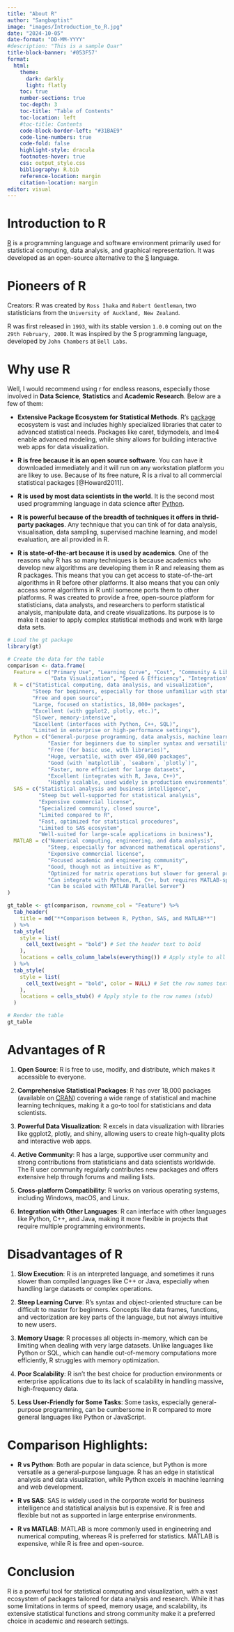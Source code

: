 ```yaml
---
title: "About R"
author: "Sangbaptist"
image: "images/Introduction_to_R.jpg"
date: "2024-10-05"
date-format: "DD-MM-YYYY"
#description: "This is a sample Quar"
title-block-banner: '#053F57'
format:
  html:
    theme:
      dark: darkly
      light: flatly
    toc: true
    number-sections: true
    toc-depth: 3
    toc-title: "Table of Contents"
    toc-location: left
    #toc-title: Contents
    code-block-border-left: "#31BAE9"
    code-line-numbers: true
    code-fold: false
    highlight-style: dracula
    footnotes-hover: true
    css: output_style.css
    bibliography: R.bib
    reference-location: margin
    citation-location: margin
editor: visual
---
```


# Introduction to R

[R](https://www.r-project.org/) is a programming language and software environment primarily used for statistical computing, data analysis, and graphical representation. It was developed as an open-source alternative to the [S](https://en.wikipedia.org/wiki/S_(programming_language)) language.

# Pioneers of R

Creators: R was created by `Ross Ihaka` and `Robert Gentleman`, two statisticians from the `University of Auckland, New Zealand`.

R was first released in `1993`, with its stable version `1.0.0` coming out on the `29th February, 2000`. It was inspired by the S programming language, developed by `John Chambers` at `Bell Labs`.

# Why use R

Well, I would recommend using r for endless reasons, especially those involved in **Data Science**, **Statistics** and **Academic Research**. Below are a few of them:

-   **Extensive Package Ecosystem for Statistical Methods**. R’s [package](https://sbaptist.quarto.pub/sbmendy/posts/R%20packages.html) ecosystem is vast and includes highly specialized libraries that cater to advanced statistical needs. Packages like caret, tidymodels, and lme4 enable advanced modeling, while shiny allows for building interactive web apps for data visualization.

-   **R is free because it is an open source software**. You can have it downloaded immediately and it will run on any workstation platform you are likey to use. Because of its free nature, R is a rival to all commercial statistical packages [@Howard2011].

-   **R is used by most data scientists in the world**. It is the second most used programming language in data science after [Python](www.python.org).

-   **R is powerful because of the breadth of techniques it offers in thrid-party packages**. Any technique that you can tink of for data analysis, visualisation, data sampling, supervised machine learning, and model evaluation, are all provided in R.

-   **R is state-of-the-art because it is used by academics**. One of the reasons why R has so many techniques is because academics who develop new algorithms are developing them in R and releasing them as R packages. This means that you can get access to state-of-the-art algorithms in R before other platforms. It also means that you can only access some algorithms in R until someone ports them to other platforms. R was created to provide a free, open-source platform for statisticians, data analysts, and researchers to perform statistical analysis, manipulate data, and create visualizations. Its purpose is to make it easier to apply complex statistical methods and work with large data sets.

```r
# Load the gt package
library(gt)

# Create the data for the table
comparison <- data.frame(
  Feature = c("Primary Use", "Learning Curve", "Cost", "Community & Libraries", 
              "Data Visualization", "Speed & Efficiency", "Integration", "Scalability"),
  R = c("Statistical computing, data analysis, and visualization",
        "Steep for beginners, especially for those unfamiliar with statistical concepts",
        "Free and open source", 
        "Large, focused on statistics, 18,000+ packages",
        "Excellent (with ggplot2, plotly, etc.)",
        "Slower, memory-intensive",
        "Excellent (interfaces with Python, C++, SQL)",
        "Limited in enterprise or high-performance settings"),
  Python = c("General-purpose programming, data analysis, machine learning",
             "Easier for beginners due to simpler syntax and versatility",
             "Free (for basic use, with libraries)",
             "Huge, versatile, with over 450,000 packages",
             "Good (with `matplotlib`, `seaborn`, `plotly`)",
             "Faster, more efficient for large datasets",
             "Excellent (integrates with R, Java, C++)",
             "Highly scalable, used widely in production environments"),
  SAS = c("Statistical analysis and business intelligence",
          "Steep but well-supported for statistical analysis",
          "Expensive commercial license",
          "Specialized community, closed source",
          "Limited compared to R",
          "Fast, optimized for statistical procedures",
          "Limited to SAS ecosystem",
          "Well-suited for large-scale applications in business"),
  MATLAB = c("Numerical computing, engineering, and data analysis",
             "Steep, especially for advanced mathematical operations",
             "Expensive commercial license",
             "Focused academic and engineering community",
             "Good, though not as intuitive as R",
             "Optimized for matrix operations but slower for general programming",
             "Can integrate with Python, R, C++, but requires MATLAB-specific licenses",
             "Can be scaled with MATLAB Parallel Server")
)

gt_table <- gt(comparison, rowname_col = "Feature") %>%
  tab_header(
    title = md("**Comparison between R, Python, SAS, and MATLAB**")
  ) %>%
  tab_style(
    style = list(
      cell_text(weight = "bold") # Set the header text to bold
    ),
    locations = cells_column_labels(everything()) # Apply style to all column headers
  ) %>%
  tab_style(
    style = list(
      cell_text(weight = "bold", color = NULL) # Set the row names text to bold
    ),
    locations = cells_stub() # Apply style to the row names (stub)
  )

# Render the table
gt_table


```

# Advantages of R

1.  **Open Source**: R is free to use, modify, and distribute, which makes it accessible to everyone.

2.  **Comprehensive Statistical Packages**: R has over 18,000 packages (available on [CRAN](https://cran.r-project.org/)) covering a wide range of statistical and machine learning techniques, making it a go-to tool for statisticians and data scientists.

3.  **Powerful Data Visualization**: R excels in data visualization with libraries like ggplot2, plotly, and shiny, allowing users to create high-quality plots and interactive web apps.

4.  **Active Community**: R has a large, supportive user community and strong contributions from statisticians and data scientists worldwide. The R user community regularly contributes new packages and offers extensive help through forums and mailing lists.

5.  **Cross-platform Compatibility**: R works on various operating systems, including Windows, macOS, and Linux.

6.  **Integration with Other Languages**: R can interface with other languages like Python, C++, and Java, making it more flexible in projects that require multiple programming environments.

# Disadvantages of R

1.  **Slow Execution**: R is an interpreted language, and sometimes it runs slower than compiled languages like C++ or Java, especially when handling large datasets or complex operations.

2.  **Steep Learning Curve**: R's syntax and object-oriented structure can be difficult to master for beginners. Concepts like data frames, functions, and vectorization are key parts of the language, but not always intuitive to new users.

3.  **Memory Usage**: R processes all objects in-memory, which can be limiting when dealing with very large datasets. Unlike languages like Python or SQL, which can handle out-of-memory computations more efficiently, R struggles with memory optimization.

4.  **Poor Scalability**: R isn't the best choice for production environments or enterprise applications due to its lack of scalability in handling massive, high-frequency data.

5.  **Less User-Friendly for Some Tasks**: Some tasks, especially general-purpose programming, can be cumbersome in R compared to more general languages like Python or JavaScript.

# Comparison Highlights:

-   **R vs Python**: Both are popular in data science, but Python is more versatile as a general-purpose language. R has an edge in statistical analysis and data visualization, while Python excels in machine learning and web development.

-   **R vs SAS**: SAS is widely used in the corporate world for business intelligence and statistical analysis but is expensive. R is free and flexible but not as supported in large enterprise environments.

-   **R vs MATLAB**: MATLAB is more commonly used in engineering and numerical computing, whereas R is preferred for statistics. MATLAB is expensive, while R is free and open-source.

# Conclusion

R is a powerful tool for statistical computing and visualization, with a vast ecosystem of packages tailored for data analysis and research. While it has some limitations in terms of speed, memory usage, and scalability, its extensive statistical functions and strong community make it a preferred choice in academic and research settings.
